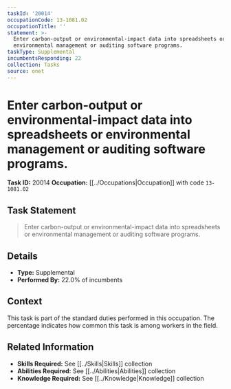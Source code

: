 ```yaml
---
taskId: '20014'
occupationCode: 13-1081.02
occupationTitle: ''
statement: >-
  Enter carbon-output or environmental-impact data into spreadsheets or
  environmental management or auditing software programs.
taskType: Supplemental
incumbentsResponding: 22
collection: Tasks
source: onet
---
```

# Enter carbon-output or environmental-impact data into spreadsheets or environmental management or auditing software programs.

**Task ID:** 20014
**Occupation:** [[../Occupations|Occupation]] with code `13-1081.02`

## Task Statement

> Enter carbon-output or environmental-impact data into spreadsheets or environmental management or auditing software programs.

## Details

- **Type:** Supplemental
- **Performed By:** 22.0% of incumbents

## Context

This task is part of the standard duties performed in this occupation. The percentage indicates how common this task is among workers in the field.

## Related Information

- **Skills Required:** See [[../Skills|Skills]] collection
- **Abilities Required:** See [[../Abilities|Abilities]] collection
- **Knowledge Required:** See [[../Knowledge|Knowledge]] collection
